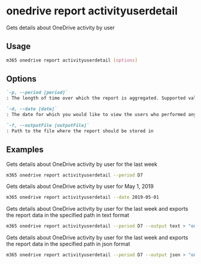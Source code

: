 
# onedrive report activityuserdetail

Gets details about OneDrive activity by user

## Usage

```sh
m365 onedrive report activityuserdetail [options]
```

## Options

```md defintion-list
`-p, --period [period]`
: The length of time over which the report is aggregated. Supported values `D7,D30,D90,D180`

`-d, --date [date]`
: The date for which you would like to view the users who performed any activity. Supported date format is YYYY-MM-DD. Specify the date or period, but not both`

`-f, --outputFile [outputFile]`
: Path to the file where the report should be stored in
```

<Global />

## Examples

Gets details about OneDrive activity by user for the last week

```sh
m365 onedrive report activityuserdetail --period D7
```

Gets details about OneDrive activity by user for May 1, 2019

```sh
m365 onedrive report activityuserdetail --date 2019-05-01
```

Gets details about OneDrive activity by user for the last week and exports the report data in the specified path in text format

```sh
m365 onedrive report activityuserdetail --period D7 --output text > "onedriveactivityuserdetail.txt"
```

Gets details about OneDrive activity by user for the last week and exports the report data in the specified path in json format

```sh
m365 onedrive report activityuserdetail --period D7 --output json > "onedriveactivityuserdetail.json"
```

